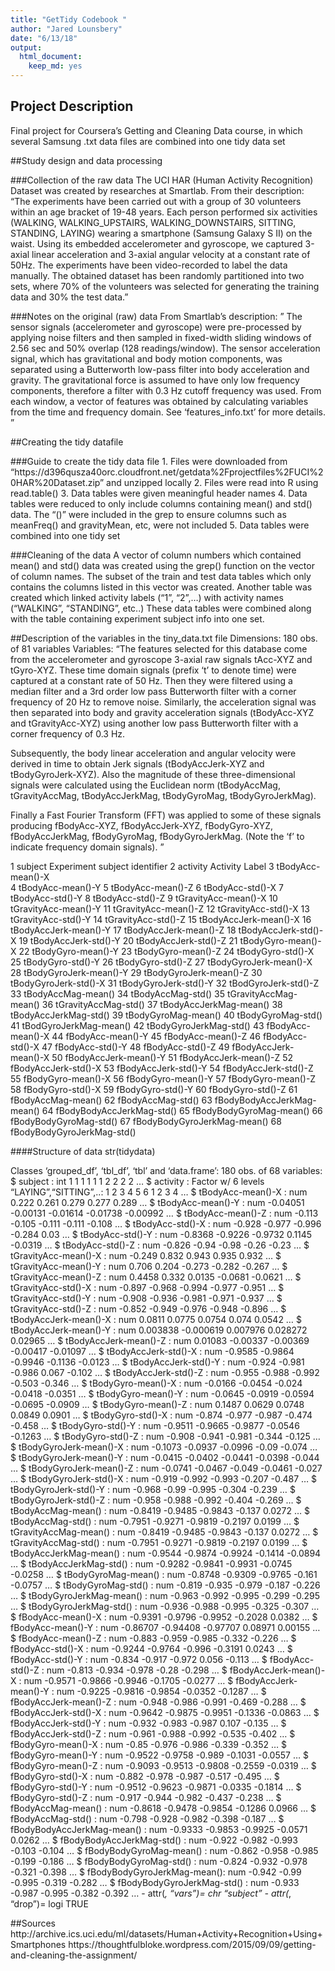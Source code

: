 ---
title: "GetTidy Codebook "
author: "Jared Lounsbery"
date: "6/13/18"
output:
  html_document:
    keep_md: yes
---

## Project Description
Final project for Coursera's Getting and Cleaning Data course, in which several Samsung .txt data files are combined into one tidy data set



##Study design and data processing

###Collection of the raw data
The UCI HAR (Human Activity Recognition) Dataset was created by researches at Smartlab. From their description:
"The experiments have been carried out with a group of 30 volunteers within an age bracket of 19-48 years. Each person performed six activities (WALKING, WALKING_UPSTAIRS, WALKING_DOWNSTAIRS, SITTING, STANDING, LAYING) wearing a smartphone (Samsung Galaxy S II) on the waist. Using its embedded accelerometer and gyroscope, we captured 3-axial linear acceleration and 3-axial angular velocity at a constant rate of 50Hz. The experiments have been video-recorded to label the data manually. The obtained dataset has been randomly partitioned into two sets, where 70% of the volunteers was selected for generating the training data and 30% the test data. "


###Notes on the original (raw) data 
From Smartlab's description:
" The sensor signals (accelerometer and gyroscope) were pre-processed by applying noise filters and then sampled in fixed-width sliding windows of 2.56 sec and 50% overlap (128 readings/window). The sensor acceleration signal, which has gravitational and body motion components, was separated using a Butterworth low-pass filter into body acceleration and gravity. The gravitational force is assumed to have only low frequency components, therefore a filter with 0.3 Hz cutoff frequency was used. From each window, a vector of features was obtained by calculating variables from the time and frequency domain. See 'features_info.txt' for more details. "



##Creating the tidy datafile

###Guide to create the tidy data file
1. Files were downloaded from "https://d396qusza40orc.cloudfront.net/getdata%2Fprojectfiles%2FUCI%20HAR%20Dataset.zip" and unzipped locally
2. Files were read into R using read.table()
3. Data tables were given meaningful header names
4. Data tables were reduced to only include columns containing mean() and std() data.  The "()" were included in the grep to ensure columns such as meanFreq() and gravityMean,    etc, were not included
5. Data tables were combined into one tidy set

###Cleaning of the data
A vector of column numbers which contained mean() and std() data was created using the grep() function on the vector of column names.  The subset of the train and test data tables which only contains the columns listed in this vector was created.  Another table was created which linked activity labels ("1", "2",...) with activity names ("WALKING", "STANDING", etc..) These data tables were combined along with the table containing experiment subject info into one set.


##Description of the variables in the tiny_data.txt file
Dimensions:  180 obs. of 81 variables
Variables:
"The features selected for this database come from the accelerometer and gyroscope 3-axial raw signals tAcc-XYZ and tGyro-XYZ. 
These time domain signals (prefix 't' to denote time) were captured at a constant rate of 50 Hz. Then they were filtered using 
a median filter and a 3rd order low pass Butterworth filter with a corner frequency of 20 Hz to remove noise. Similarly, the 
acceleration signal was then separated into body and gravity acceleration signals (tBodyAcc-XYZ and tGravityAcc-XYZ) using 
another low pass Butterworth filter with a corner frequency of 0.3 Hz. 

Subsequently, the body linear acceleration and angular velocity were derived in time to obtain Jerk signals (tBodyAccJerk-XYZ 
and tBodyGyroJerk-XYZ). Also the magnitude of these three-dimensional signals were calculated using the Euclidean norm 
(tBodyAccMag, tGravityAccMag, tBodyAccJerkMag, tBodyGyroMag, tBodyGyroJerkMag). 

Finally a Fast Fourier Transform (FFT) was applied to some of these signals producing fBodyAcc-XYZ, fBodyAccJerk-XYZ, 
fBodyGyro-XYZ, fBodyAccJerkMag, fBodyGyroMag, fBodyGyroJerkMag. (Note the 'f' to indicate frequency domain signals). "


1   subject               Experiment subject identifier
2   activity              Activity Label
3   tBodyAcc-mean()-X   
4   tBodyAcc-mean()-Y
5   tBodyAcc-mean()-Z
6   tBodyAcc-std()-X
7   tBodyAcc-std()-Y
8   tBodyAcc-std()-Z
9   tGravityAcc-mean()-X
10  tGravityAcc-mean()-Y
11  tGravityAcc-mean()-Z
12  tGravityAcc-std()-X
13  tGravityAcc-std()-Y
14  tGravityAcc-std()-Z
15  tBodyAccJerk-mean()-X
16  tBodyAccJerk-mean()-Y
17  tBodyAccJerk-mean()-Z
18  tBodyAccJerk-std()-X
19  tBodyAccJerk-std()-Y
20  tBodyAccJerk-std()-Z
21  tBodyGyro-mean()-X
22  tBodyGyro-mean()-Y
23  tBodyGyro-mean()-Z
24  tBodyGyro-std()-X
25  tBodyGyro-std()-Y
26  tBodyGyro-std()-Z
27  tBodyGyroJerk-mean()-X
28  tBodyGyroJerk-mean()-Y
29  tBodyGyroJerk-mean()-Z
30  tBodyGyroJerk-std()-X
31  tBodyGyroJerk-std()-Y
32  tBodGyroJerk-std()-Z
33  tBodyAccMag-mean()
34  tBodyAccMag-std()
35  tGravityAccMag-mean()
36  tGravityAccMag-std()
37  tBodyAccJerkMag-mean()
38  tBodyAccJerkMag-std()
39  tBodyGyroMag-mean()
40  tBodyGyroMag-std()
41  tBodGyroJerkMag-mean()
42  tBodyGyroJerkMag-std()
43  fBodyAcc-mean()-X
44  fBodyAcc-mean()-Y
45  fBodyAcc-mean()-Z
46  fBodyAcc-std()-X
47  fBodyAcc-std()-Y
48  fBodyAcc-std()-Z
49  fBodyAccJerk-mean()-X
50  fBodyAccJerk-mean()-Y
51  fBodyAccJerk-mean()-Z
52  fBodyAccJerk-std()-X
53  fBodyAccJerk-std()-Y
54  fBodyAccJerk-std()-Z
55  fBodyGyro-mean()-X
56  fBodyGyro-mean()-Y
57  fBodyGyro-mean()-Z
58  fBodyGyro-std()-X
59  fBodyGyro-std()-Y
60  fBodyGyro-std()-Z
61  fBodyAccMag-mean()
62  fBodyAccMag-std()
63  fBodyBodyAccJerkMag-mean()
64  fBodyBodyAccJerkMag-std()
65  fBodyBodyGyroMag-mean()
66  fBodyBodyGyroMag-std()
67  fBodyBodyGyroJerkMag-mean()
68  fBodyBodyGyroJerkMag-std()


####Structure of data
str(tidydata)

Classes 'grouped_df', 'tbl_df', 'tbl' and 'data.frame':	180 obs. of  68 variables:
 $ subject                    : int  1 1 1 1 1 1 2 2 2 2 ...
 $ activity                   : Factor w/ 6 levels "LAYING","SITTING",..: 1 2 3 4 5 6 1 2 3 4 ...
 $ tBodyAcc-mean()-X          : num  0.222 0.261 0.279 0.277 0.289 ...
 $ tBodyAcc-mean()-Y          : num  -0.04051 -0.00131 -0.01614 -0.01738 -0.00992 ...
 $ tBodyAcc-mean()-Z          : num  -0.113 -0.105 -0.111 -0.111 -0.108 ...
 $ tBodyAcc-std()-X           : num  -0.928 -0.977 -0.996 -0.284 0.03 ...
 $ tBodyAcc-std()-Y           : num  -0.8368 -0.9226 -0.9732 0.1145 -0.0319 ...
 $ tBodyAcc-std()-Z           : num  -0.826 -0.94 -0.98 -0.26 -0.23 ...
 $ tGravityAcc-mean()-X       : num  -0.249 0.832 0.943 0.935 0.932 ...
 $ tGravityAcc-mean()-Y       : num  0.706 0.204 -0.273 -0.282 -0.267 ...
 $ tGravityAcc-mean()-Z       : num  0.4458 0.332 0.0135 -0.0681 -0.0621 ...
 $ tGravityAcc-std()-X        : num  -0.897 -0.968 -0.994 -0.977 -0.951 ...
 $ tGravityAcc-std()-Y        : num  -0.908 -0.936 -0.981 -0.971 -0.937 ...
 $ tGravityAcc-std()-Z        : num  -0.852 -0.949 -0.976 -0.948 -0.896 ...
 $ tBodyAccJerk-mean()-X      : num  0.0811 0.0775 0.0754 0.074 0.0542 ...
 $ tBodyAccJerk-mean()-Y      : num  0.003838 -0.000619 0.007976 0.028272 0.02965 ...
 $ tBodyAccJerk-mean()-Z      : num  0.01083 -0.00337 -0.00369 -0.00417 -0.01097 ...
 $ tBodyAccJerk-std()-X       : num  -0.9585 -0.9864 -0.9946 -0.1136 -0.0123 ...
 $ tBodyAccJerk-std()-Y       : num  -0.924 -0.981 -0.986 0.067 -0.102 ...
 $ tBodyAccJerk-std()-Z       : num  -0.955 -0.988 -0.992 -0.503 -0.346 ...
 $ tBodyGyro-mean()-X         : num  -0.0166 -0.0454 -0.024 -0.0418 -0.0351 ...
 $ tBodyGyro-mean()-Y         : num  -0.0645 -0.0919 -0.0594 -0.0695 -0.0909 ...
 $ tBodyGyro-mean()-Z         : num  0.1487 0.0629 0.0748 0.0849 0.0901 ...
 $ tBodyGyro-std()-X          : num  -0.874 -0.977 -0.987 -0.474 -0.458 ...
 $ tBodyGyro-std()-Y          : num  -0.9511 -0.9665 -0.9877 -0.0546 -0.1263 ...
 $ tBodyGyro-std()-Z          : num  -0.908 -0.941 -0.981 -0.344 -0.125 ...
 $ tBodyGyroJerk-mean()-X     : num  -0.1073 -0.0937 -0.0996 -0.09 -0.074 ...
 $ tBodyGyroJerk-mean()-Y     : num  -0.0415 -0.0402 -0.0441 -0.0398 -0.044 ...
 $ tBodyGyroJerk-mean()-Z     : num  -0.0741 -0.0467 -0.049 -0.0461 -0.027 ...
 $ tBodyGyroJerk-std()-X      : num  -0.919 -0.992 -0.993 -0.207 -0.487 ...
 $ tBodyGyroJerk-std()-Y      : num  -0.968 -0.99 -0.995 -0.304 -0.239 ...
 $ tBodyGyroJerk-std()-Z      : num  -0.958 -0.988 -0.992 -0.404 -0.269 ...
 $ tBodyAccMag-mean()         : num  -0.8419 -0.9485 -0.9843 -0.137 0.0272 ...
 $ tBodyAccMag-std()          : num  -0.7951 -0.9271 -0.9819 -0.2197 0.0199 ...
 $ tGravityAccMag-mean()      : num  -0.8419 -0.9485 -0.9843 -0.137 0.0272 ...
 $ tGravityAccMag-std()       : num  -0.7951 -0.9271 -0.9819 -0.2197 0.0199 ...
 $ tBodyAccJerkMag-mean()     : num  -0.9544 -0.9874 -0.9924 -0.1414 -0.0894 ...
 $ tBodyAccJerkMag-std()      : num  -0.9282 -0.9841 -0.9931 -0.0745 -0.0258 ...
 $ tBodyGyroMag-mean()        : num  -0.8748 -0.9309 -0.9765 -0.161 -0.0757 ...
 $ tBodyGyroMag-std()         : num  -0.819 -0.935 -0.979 -0.187 -0.226 ...
 $ tBodyGyroJerkMag-mean()    : num  -0.963 -0.992 -0.995 -0.299 -0.295 ...
 $ tBodyGyroJerkMag-std()     : num  -0.936 -0.988 -0.995 -0.325 -0.307 ...
 $ fBodyAcc-mean()-X          : num  -0.9391 -0.9796 -0.9952 -0.2028 0.0382 ...
 $ fBodyAcc-mean()-Y          : num  -0.86707 -0.94408 -0.97707 0.08971 0.00155 ...
 $ fBodyAcc-mean()-Z          : num  -0.883 -0.959 -0.985 -0.332 -0.226 ...
 $ fBodyAcc-std()-X           : num  -0.9244 -0.9764 -0.996 -0.3191 0.0243 ...
 $ fBodyAcc-std()-Y           : num  -0.834 -0.917 -0.972 0.056 -0.113 ...
 $ fBodyAcc-std()-Z           : num  -0.813 -0.934 -0.978 -0.28 -0.298 ...
 $ fBodyAccJerk-mean()-X      : num  -0.9571 -0.9866 -0.9946 -0.1705 -0.0277 ...
 $ fBodyAccJerk-mean()-Y      : num  -0.9225 -0.9816 -0.9854 -0.0352 -0.1287 ...
 $ fBodyAccJerk-mean()-Z      : num  -0.948 -0.986 -0.991 -0.469 -0.288 ...
 $ fBodyAccJerk-std()-X       : num  -0.9642 -0.9875 -0.9951 -0.1336 -0.0863 ...
 $ fBodyAccJerk-std()-Y       : num  -0.932 -0.983 -0.987 0.107 -0.135 ...
 $ fBodyAccJerk-std()-Z       : num  -0.961 -0.988 -0.992 -0.535 -0.402 ...
 $ fBodyGyro-mean()-X         : num  -0.85 -0.976 -0.986 -0.339 -0.352 ...
 $ fBodyGyro-mean()-Y         : num  -0.9522 -0.9758 -0.989 -0.1031 -0.0557 ...
 $ fBodyGyro-mean()-Z         : num  -0.9093 -0.9513 -0.9808 -0.2559 -0.0319 ...
 $ fBodyGyro-std()-X          : num  -0.882 -0.978 -0.987 -0.517 -0.495 ...
 $ fBodyGyro-std()-Y          : num  -0.9512 -0.9623 -0.9871 -0.0335 -0.1814 ...
 $ fBodyGyro-std()-Z          : num  -0.917 -0.944 -0.982 -0.437 -0.238 ...
 $ fBodyAccMag-mean()         : num  -0.8618 -0.9478 -0.9854 -0.1286 0.0966 ...
 $ fBodyAccMag-std()          : num  -0.798 -0.928 -0.982 -0.398 -0.187 ...
 $ fBodyBodyAccJerkMag-mean() : num  -0.9333 -0.9853 -0.9925 -0.0571 0.0262 ...
 $ fBodyBodyAccJerkMag-std()  : num  -0.922 -0.982 -0.993 -0.103 -0.104 ...
 $ fBodyBodyGyroMag-mean()    : num  -0.862 -0.958 -0.985 -0.199 -0.186 ...
 $ fBodyBodyGyroMag-std()     : num  -0.824 -0.932 -0.978 -0.321 -0.398 ...
 $ fBodyBodyGyroJerkMag-mean(): num  -0.942 -0.99 -0.995 -0.319 -0.282 ...
 $ fBodyBodyGyroJerkMag-std() : num  -0.933 -0.987 -0.995 -0.382 -0.392 ...
 - attr(*, "vars")= chr "subject"
 - attr(*, "drop")= logi TRUE


##Sources
http://archive.ics.uci.edu/ml/datasets/Human+Activity+Recognition+Using+Smartphones
https://thoughtfulbloke.wordpress.com/2015/09/09/getting-and-cleaning-the-assignment/


